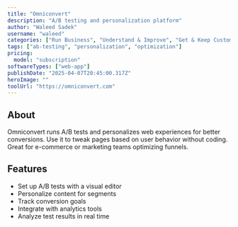 ```yaml
---
title: "Omniconvert"
description: "A/B testing and personalization platform"
author: "Waleed Sadek"
username: "waleed"
categories: ["Run Business", "Understand & Improve", "Get & Keep Customers"]
tags: ["ab-testing", "personalization", "optimization"]
pricing:
  model: "subscription"
softwareTypes: ["web-app"]
publishDate: "2025-04-07T20:45:00.317Z"
heroImage: ""
toolUrl: "https://omniconvert.com"
---
```

## About
Omniconvert runs A/B tests and personalizes web experiences for better conversions. Use it to tweak pages based on user behavior without coding. Great for e-commerce or marketing teams optimizing funnels.

## Features
- Set up A/B tests with a visual editor
- Personalize content for segments
- Track conversion goals
- Integrate with analytics tools
- Analyze test results in real time
